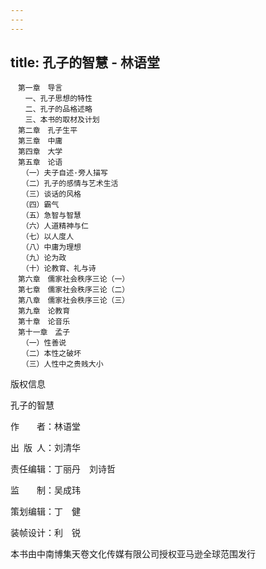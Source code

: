 ```yaml
---
---
---
```

title: 孔子的智慧 - 林语堂
---


```
　第一章　导言
　　一、孔子思想的特性
　　二、孔子的品格述略
　　三、本书的取材及计划
　第二章　孔子生平
　第三章　中庸
　第四章　大学
　第五章　论语
　　（一）夫子自述·旁人描写
　　（二）孔子的感情与艺术生活
　　（三）谈话的风格
　　（四）霸气
　　（五）急智与智慧
　　（六）人道精神与仁
　　（七）以人度人
　　（八）中庸为理想
　　（九）论为政
　　（十）论教育、礼与诗
　第六章　儒家社会秩序三论（一）
　第七章　儒家社会秩序三论（二）
　第八章　儒家社会秩序三论（三）
　第九章　论教育
　第十章　论音乐
　第十一章　孟子
　　（一）性善说
　　（二）本性之破坏
　　（三）人性中之贵贱大小
```



版权信息


孔子的智慧

作　　者：林语堂

出 版 人：刘清华

责任编辑：丁丽丹　刘诗哲

监　　制：吴成玮

策划编辑：丁　健

装帧设计：利　锐

本书由中南博集天卷文化传媒有限公司授权亚马逊全球范围发行